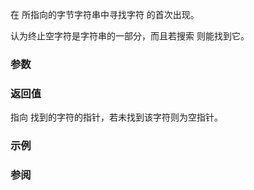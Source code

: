 {{cpp/title|strchr}}
{{cpp/string/byte/navbar}}
{{dcl begin}}
{{dcl header|cstring}}
{{dcl|
const char* strchr( const char* str, int ch );
}}
{{dcl|
      char* strchr(       char* str, int ch );
}}
{{dcl end}}

在 {{c|str}} 所指向的字节字符串中寻找字符 {{c|static_cast&lt;char&gt;(ch)}} 的首次出现。 

认为终止空字符是字符串的一部分，而且若搜索 {{c|'\0'}} 则能找到它。

===参数===
{{par begin}}
{{par|str|指向待分析的空终止字节字符串的指针}}
{{par|ch|要搜索的字符}}
{{par end}}

===返回值===
指向 {{c|str}} 找到的字符的指针，若未找到该字符则为空指针。

===示例===
{{example
|code=
#include &lt;cstring&gt;
#include &lt;iostream&gt;

int main()
{
    const char* str = "Try not. Do, or do not. There is no try.";
    char target = 'T';
    const char* result = str;

    while ((result = std::strchr(result, target)) != nullptr)
    {
        std::cout &lt;&lt; "找到以 '" &lt;&lt; target
                  &lt;&lt; "' 开始的 '" &lt;&lt; result &lt;&lt; "'\n";

        // 增加结果，否则会在同一位置找到目标
        ++result;
    }
}
|output=
找到以 'T' 开始的 'Try not. Do, or do not. There is no try.'
找到以 'T' 开始的 'There is no try.'
}}

===参阅===
{{dsc begin}}
{{dsc inc|cpp/string/byte/dsc memchr}}
{{dsc inc|cpp/string/basic_string/dsc find}}
{{dsc inc|cpp/string/wide/dsc wcschr}}
{{dsc inc|cpp/string/byte/dsc strrchr}}
{{dsc inc|cpp/string/byte/dsc strpbrk}}
{{dsc see c|c/string/byte/strchr}}
{{dsc end}}

{{langlinks|de|en|es|fr|it|ja|pl|pt|ru|tr}}